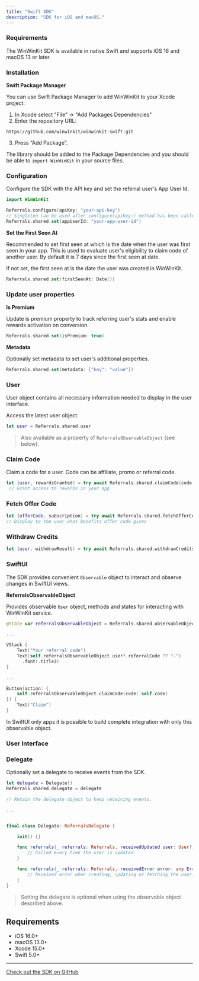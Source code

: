 ```yaml
---
title: "Swift SDK"
description: "SDK for iOS and macOS."
---
```



### Requirements

The WinWinKit SDK is available in native Swift and supports iOS 16 and macOS 13 or later.

### Installation

**Swift Package Manager**

You can use Swift Package Manager to add WinWinKit to your Xcode project:

1. In Xcode select "File" -> "Add Packages Dependencies"
2. Enter the repository URL:

```
https://github.com/winwinkit/winwinkit-swift.git
```

3. Press “Add Package”.

The library should be added to the Package Dependencies and you should be able to `import WinWinKit` in your source files.

### Configuration

Configure the SDK with the API key and set the referral user's App User Id.

```swift
import WinWinKit

Referrals.configure(apiKey: "your-api-key")
// Singleton can be used after configure(apiKey:) method has been called.
Referrals.shared.set(appUserId: "your-app-user-id")
```

**Set the First Seen At**

Recommended to set first seen at which is the date when the user was first seen in your app.
This is used to evaluate user's eligibility to claim code of another user. By default it is 7 days since the first seen at date.

If not set, the first seen at is the date the user was created in WinWinKit.

```swift
Referrals.shared.set(firstSeenAt: Date())
```

### Update user properties

**Is Premium**

Update is premium property to track referring user's stats and enable rewards activation on conversion.

```swift
Referrals.shared.set(isPremium: true)
```

<UserIsPremiumRevenueCat />

**Metadata**

Optionally set metadata to set user's additional properties.

```swift
Referrals.shared.set(metadata: ["key": "value"])
```

### User

User object contains all necessary information needed to display in the user interface.

Access the latest user object.

```swift
let user = Referrals.shared.user
```

> Also available as a property of `ReferralsObservableObject` (see below).

### Claim Code

Claim a code for a user. Code can be affiliate, promo or referral code.

```swift
let (user, rewardsGranted) = try await Referrals.shared.claimCode(code: "XYZ123")
 // Grant access to rewards in your app
```

### Fetch Offer Code

```swift
let (offerCode, subscription) = try await Referrals.shared.fetchOfferCode(offerCodeId: "1234-5678")
// Display to the user what benefits offer code gives
```

### Withdraw Credits

```swift
let (user, withdrawResult) = try await Referrals.shared.withdrawCredits(key: "extra-levels", amount: 5)
```

### SwiftUI

The SDK provides convenient `Observable` object to interact and observe changes in SwiftUI views.

**ReferralsObservableObject**

Provides observable `User` object, methods and states for interacting with WinWinKit service.

```swift
@State var referralsObservableObject = Referrals.shared.observableObject

...

VStack {
    Text("Your referral code")
    Text(self.referralsObservableObject.user?.referralCode ?? "-")
      .font(.title3)
}

...

Button(action: {
    self.referralsObservableObject.claimCode(code: self.code)
}) {
    Text("Claim")
}
```

<Tip>
  In SwiftUI only apps it is possible to build complete integration with only
  this observable object.
</Tip>

### User Interface

<SDKNoUIWarning />

### Delegate

Optionally set a delegate to receive events from the SDK.

```swift
let delegate = Delegate()
Referrals.shared.delegate = delegate

// Retain the delegate object to keep receiving events.

...


final class Delegate: ReferralsDelegate {

    init() {}

    func referrals(_ referrals: Referrals, receivedUpdated user: User?) {
        // Called every time the user is updated.
    }

    func referrals(_ referrals: Referrals, receivedError error: any Error) {
        // Received error when creating, updating or fetching the user.
    }
}

```

> Setting the delegate is optional when using the observable object described above.

## Requirements

- iOS 16.0+
- macOS 13.0+
- Xcode 15.0+
- Swift 5.0+

---

[Check out the SDK on GitHub](https://github.com/winwinkit/winwinkit-swift)
